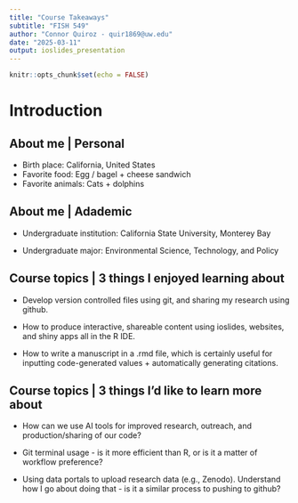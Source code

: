 ```yaml
---
title: "Course Takeaways"
subtitle: "FISH 549"
author: "Connor Quiroz - quir1869@uw.edu"
date: "2025-03-11"
output: ioslides_presentation
---
```


```r
knitr::opts_chunk$set(echo = FALSE)
```

# Introduction

## About me | Personal

- Birth place: California, United States
- Favorite food: Egg / bagel + cheese sandwich
- Favorite animals: Cats + dolphins

## About me | Adademic

- Undergraduate institution: California State University, Monterey Bay

- Undergraduate major: Environmental Science, Technology, and Policy

## Course topics | 3 things I enjoyed learning about

- Develop version controlled files using git, and sharing my research using github.

- How to produce interactive, shareable content using ioslides, websites, and shiny apps all in the R IDE.

- How to write a manuscript in a .rmd file, which is certainly useful for inputting code-generated values + automatically generating citations.

## Course topics | 3 things I'd like to learn more about

- How can we use AI tools for improved research, outreach, and production/sharing of our code?

- Git terminal usage - is it more efficient than R, or is it a matter of workflow preference?

- Using data portals to upload research data (e.g., Zenodo). Understand how I go about doing that - is it a similar process to pushing to github?

## {data-background=meme.jpg data-background-size="50%"}




